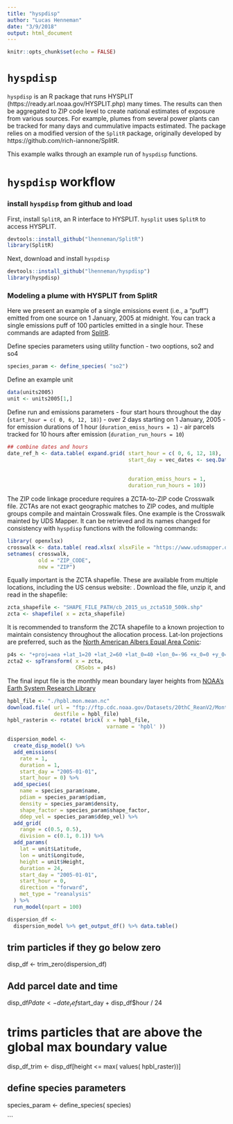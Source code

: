```yaml
---
title: "hyspdisp"
author: "Lucas Henneman"
date: "3/9/2018"
output: html_document
---
```


```r
knitr::opts_chunk$set(echo = FALSE)
```

# ```hyspdisp```

```hyspdisp``` is an R package that runs HYSPLIT (https://ready.arl.noaa.gov/HYSPLIT.php) many times. The results can then be aggregated to ZIP code level to create national estimates of exposure from various sources.  For example, plumes from several power plants can be tracked for many days and cummulative impacts estimated. The package relies on a modified version of the ```SplitR``` package, originally developed by https://github.com/rich-iannone/SplitR.

This example walks through an example run of ```hyspdisp``` functions.

# ```hyspdisp``` workflow
### install ```hyspdisp``` from github and load 
First, install ```SplitR```, an R interface to HYSPLIT. ```hysplit``` uses ```SplitR``` to access HYSPLIT.
```r
devtools::install_github("lhenneman/SplitR")
library(SplitR)
```
Next, download and install ```hyspdisp```
```r
devtools::install_github("lhenneman/hyspdisp")
library(hyspdisp)
```

### Modeling a plume with HYSPLIT from SplitR
Here we present an example of a single emissions event (i.e., a "puff") emitted from one source on 1 January, 2005 at midnight. You can track a single emissions puff of 100 particles emitted in a single hour. These commands are adapted from [SplitR](https://github.com/rich-iannone/SplitR). 

Define species parameters using utility function - two ooptions, so2 and so4
```r
species_param <- define_species( "so2")
```

Define an example unit
```r
data(units2005)
unit <- units2005[1,]
```

Define run and emissions parameters
- four start hours throughout the day (```start_hour = c( 0, 6, 12, 18)```)
- over 2 days starting on 1 January, 2005
- for emission durations of 1 hour (```duration_emiss_hours = 1```)
- air parcels tracked for 10 hours after emission (```duration_run_hours = 10```)
```r
## combine dates and hours
date_ref_h <- data.table( expand.grid( start_hour = c( 0, 6, 12, 18),
                                       start_day = vec_dates <- seq.Date( from = "2005-01-01",
                                                                          length.out = 2,
                                                                          by = '1 day'),
                                       duration_emiss_hours = 1,
                                       duration_run_hours = 10))
```


The ZIP code linkage procedure requires a ZCTA-to-ZIP code Crosswalk file. ZCTAs are not exact geographic matches to ZIP codes, and multiple groups compile and maintain Crosswalk files. One example is the Crosswalk mainted by UDS Mapper. It can be retrieved and its names changed for consistency with ```hyspdisp``` functions with the following commands:
```r
library( openxlsx)
crosswalk <- data.table( read.xlsx( xlsxFile = "https://www.udsmapper.org/docs/zip_to_zcta_2017.xlsx"))
setnames( crosswalk, 
          old = "ZIP_CODE", 
          new = "ZIP")
```

Equally important is the ZCTA shapefile. These are available from multiple locations, including the US census website: \url{http://www2.census.gov/geo/tiger/GENZ2017/shp/cb_2017_us_zcta510_500k.zip}. Download the file, unzip it, and read in the shapefile:
```r
zcta_shapefile <- "SHAPE_FILE_PATH/cb_2015_us_zcta510_500k.shp"
zcta <- shapefile( x = zcta_shapefile)
```

It is recommended to transform the ZCTA shapefile to a known projection to maintain consistency throughout the allocation process. Lat-lon projections are preferred, such as the [North American Albers Equal Area Conic](https://epsg.io/102008):
```r
p4s <- "+proj=aea +lat_1=20 +lat_2=60 +lat_0=40 +lon_0=-96 +x_0=0 +y_0=0 +ellps=GRS80 +datum=NAD83 +units=m"
zcta2 <- spTransform( x = zcta, 
                      CRSobs = p4s)
```

The final input file is the monthly mean boundary layer heights from [NOAA's Earth System Research Library](https://www.esrl.noaa.gov/psd/data/gridded/data.20thC_ReanV2.monolevel.mm.html)

```r
hpbl_file <- "./hpbl.mon.mean.nc"
download.file( url = "ftp://ftp.cdc.noaa.gov/Datasets/20thC_ReanV2/Monthlies/gaussian/monolevel/hpbl.mon.mean.nc",
               destfile = hpbl_file)
hpbl_rasterin <- rotate( brick( x = hpbl_file, 
                                varname = 'hpbl' ))
```



```r
dispersion_model <-
  create_disp_model() %>%
  add_emissions(
    rate = 1,
    duration = 1,
    start_day = "2005-01-01",
    start_hour = 0) %>%
  add_species(
    name = species_param$name,
    pdiam = species_param$pdiam, 
    density = species_param$density, 
    shape_factor = species_param$shape_factor, 
    ddep_vel = species_param$ddep_vel) %>% 
  add_grid(
    range = c(0.5, 0.5),
    division = c(0.1, 0.1)) %>%
  add_params(
    lat = unit$Latitude,
    lon = unit$Longitude,
    height = unit$Height,
    duration = 24,
    start_day = "2005-01-01",
    start_hour = 0,
    direction = "forward",
    met_type = "reanalysis"
  ) %>%
  run_model(npart = 100)
```

```r
dispersion_df <-
  dispersion_model %>% get_output_df() %>% data.table()
```

## trim particles if they go below zero
disp_df <- trim_zero(dispersion_df)

## Add parcel date and time
disp_df$Pdate <- date_ref$start_day + disp_df$hour / 24

# trims particles that are above the global max boundary value
disp_df_trim <- disp_df[height <= max( values( hpbl_raster))]




## define species parameters
species_param <- define_species( species)

```




























